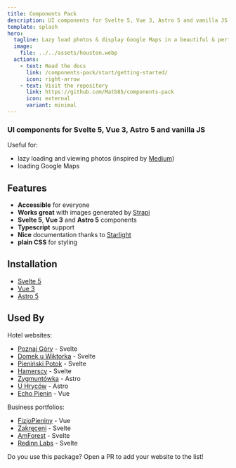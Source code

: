 ```yaml
---
title: Components Pack
description: UI components for Svelte 5, Vue 3, Astro 5 and vanilla JS.
template: splash
hero:
  tagline: Lazy load photos & display Google Maps in a beautiful & performant manner!
  image:
    file: ../../assets/houston.webp
  actions:
    - text: Read the docs
      link: /components-pack/start/getting-started/
      icon: right-arrow
    - text: Visit the repository
      link: https://github.com/Matb85/components-pack
      icon: external
      variant: minimal
---
```



### UI components for Svelte 5, Vue 3, Astro 5 and vanilla JS

Useful for:
- lazy loading and viewing photos (inspired by [Medium](https://medium.com/))
- loading Google Maps

## Features

- **Accessible** for everyone
- **Works great** with images generated by [Strapi](https://strapi.io//)
- **Svelte 5**, **Vue 3** and **Astro 5** components
- **Typescript** support
- **Nice** documentation thanks to [Starlight](https://starlight.astro.build/)
- **plain CSS** for styling

## Installation

- [Svelte 5](https://matb85.github.io/components-pack/svelte-pack/introduction/)
- [Vue 3](https://matb85.github.io/components-pack/vue-pack/introduction/)
- [Astro 5](https://matb85.github.io/components-pack/astro-pack/introduction/)

## Used By

Hotel websites:
- [Poznaj Góry](https://poznajgory.pl) - Svelte
- [Domek u Wiktorka](https://domekuwiktorka.pl) - Svelte
- [Pieniński Potok](https://pieninskipotok.pl) - Svelte
- [Hamerscy](https://hamerscy.pl) - Svelte
- [Zygmuntówka](https://zygmuntowkaknd.pl) - Astro
- [U Hryców](https://uhrycow.pl) - Astro
- [Echo Pienin](https://echopienin.pl) - Vue

Business portfolios:
- [FizjoPieniny](https://fizjopieniny.pl) - Vue
- [Zakręceni](https://zakreceni.pl) - Svelte
- [AmForest](https://amforest.pl) - Svelte
- [Redinn Labs](https://redinnlabs.com) - Svelte

Do you use this package? Open a PR to add your website to the list!